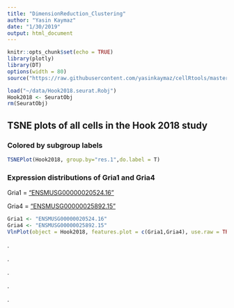```yaml
---
title: "DimensionReduction_Clustering"
author: "Yasin Kaymaz"
date: "1/30/2019"
output: html_document
---
```


```r
knitr::opts_chunk$set(echo = TRUE)
library(plotly)
library(DT)
options(width = 80)
source("https://raw.githubusercontent.com/yasinkaymaz/cellRtools/master/main/functions.R")
```




```r
load("~/data/Hook2018.seurat.Robj")
Hook2018 <- SeuratObj
rm(SeuratObj)
```

## TSNE plots of **all** cells in the Hook 2018 study

### Colored by subgroup labels

```r
TSNEPlot(Hook2018, group.by="res.1",do.label = T)
```


### Expression distributions of **Gria1** and **Gria4**

Gria1 = ["ENSMUSG00000020524.16"](https://useast.ensembl.org/Mus_musculus/Gene/Summary?g=ENSMUSG00000020524;r=11:57011387-57330244)

Gria4 = ["ENSMUSG00000025892.15"](https://useast.ensembl.org/Mus_musculus/Gene/Summary?g=ENSMUSG00000025892;r=9:4417896-4796234;mobileredirect=no)
      
```r

Gria1 <- "ENSMUSG00000020524.16"
Gria4 <- "ENSMUSG00000025892.15"
VlnPlot(object = Hook2018, features.plot = c(Gria1,Gria4), use.raw = TRUE, y.log = TRUE,nCol = 1,x.lab.rot = T)

```


.

.

.

.

.
